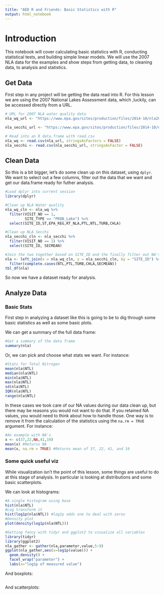 ```yaml
---
title: "AED R and Friends: Basic Statistics with R"
output: html_notebook
---
```


# Introduction
This notebook will cover calculating basic statistics with R, conducting statistical tests, and building simple linear models.  We will use the 2007 NLA data for the examples and show steps from getting data, to cleaning data, to analysis and statistics.

## Get Data
First step in any project will be getting the data read into R.  For this lesson we are using the 2007 National Lakes Assessment data, which ,luckily, can be accessed directly from a URL.  

```r
# URL for 2007 NLA water quality data
nla_wq_url <- "https://www.epa.gov/sites/production/files/2014-10/nla2007_chemical_conditionestimates_20091123.csv"

nla_secchi_url <- "https://www.epa.gov/sites/production/files/2014-10/nla2007_secchi_20091008.csv"

# Read into an R data.frame with read.csv
nla_wq <- read.csv(nla_url, stringsAsFactors = FALSE)
nla_secchi <- read.csv(nla_secchi_url, stringsAsFactor = FALSE)
```


## Clean Data
So this is a bit bigger, let's do some clean up on this dataset, using `dplyr`.  We want to select out a few columns, filter out the data that we want and get our data.frame ready for futher analysis.

```r
#Load dplyr into current session
library(dplyr)

#Clean up NLA Water quality
nla_wq_cln <- nla_wq %>%
  filter(VISIT_NO == 1,
         SITE_TYPE == "PROB_Lake") %>%
  select(SITE_ID,ST,EPA_REG,RT_NLA,PTL,NTL,TURB,CHLA)

#Clean up NLA Secchi
nla_secchi_cln <- nla_secchi %>%
  filter(VISIT_NO == 1) %>%
  select(SITE_ID, SECMEAN)

#Join the two together based on SITE_ID and the finally filter out NA's
nla <- left_join(x = nla_wq_cln, y = nla_secchi_cln, by = "SITE_ID") %>%
  filter(complete.cases(NTL,PTL,TURB,CHLA,SECMEAN))
tbl_df(nla)
```

So now we have a dataset ready for analysis.

## Analyze Data

### Basic Stats
First step in analyzing a dataset like this is going to be to dig through some basic statistics as well as some basic plots.  

We can get a summary of the full data frame:

```r
#Get a summary of the data frame
summary(nla)
```

Or, we can pick and choose what stats we want.  For instance:

```r
#Stats for Total Nitrogen
mean(nla$NTL)
median(nla$NTL)
min(nla$NTL)
max(nla$NTL)
sd(nla$NTL)
IQR(nla$NTL)
range(nla$NTL)
```

In these cases we took care of our NA values during our data clean up, but there may be reasons you would not want to do that.  If you retained NA values, you would need to think about how to handle those.  One way is to remove it from the calculation of the statistics using the `na.rm = TRUE` argument.  For instance:

```r
#An example with NA's
x <- c(37,22,NA,41,19)
mean(x) #Returns NA
mean(x, na.rm = TRUE) #Returns mean of 37, 22, 41, and 19
```

### Some quick useful viz

While visualization isn't the point of this lesson, some things are useful to do at this stage of analysis.  In particular is looking at distributions and some basic scatterplots.

We can look at histograms:

```r
#A single histogram using base
hist(nla$NTL)
#Log transform it
hist(log1p(nla$NTL)) #log1p adds one to deal with zeros
#Density plot
plot(density(log1p(nla$NTL)))

#Getting fancy with tidyr and ggplot2 to visualize all variables
library(tidyr)
library(ggplot2)
nla_gather <- gather(nla,parameter,value,5:9)
ggplot(nla_gather,aes(x=log1p(value))) +
  geom_density() +
  facet_wrap("parameter") +
  labs(x="log1p of measured value")
```

And boxplots:

```r

```

And scatterplots:

```r

```

